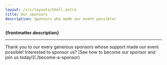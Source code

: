 ```yaml
---
layout: /src/layouts/Shell.astro
title: Our sponsors
description: Sponsors who made our event possible!
---
```


<div class="p-section p-strip is-shallow">
    <div class="row">
    <b>{frontmatter.description}</b>
    <hr class="p-rule"/>
    Thank you to our every generous sponsors whose support made our event possible!
    Interested to sponsor us? [See how to become our sponsor and join us today!](./become-a-sponsor)
    </div>
</div>
<Sponsors/>